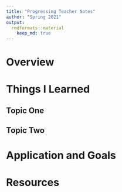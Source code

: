 ```yaml
---
title: "Progressing Teacher Notes"
author: "Spring 2021"
output: 
  rmdformats::material 
    keep_md: true
---
```


# Overview

# Things I Learned

## Topic One

## Topic Two

# Application and Goals

# Resources